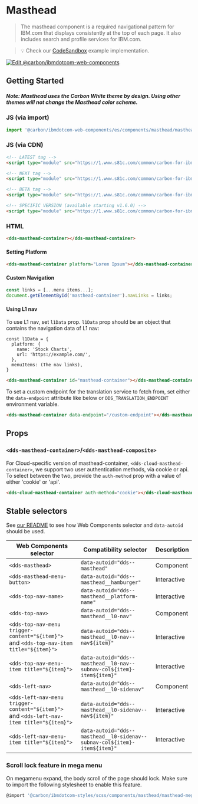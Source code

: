 
# Masthead

> The masthead component is a required navigational pattern for IBM.com that
> displays consistently at the top of each page. It also includes search and
> profile services for IBM.com.

> 💡 Check our
> [CodeSandbox](https://githubbox.com/carbon-design-system/carbon-for-ibm-dotcom/tree/master/packages/web-components/examples/codesandbox/components/masthead)
> example implementation.

[![Edit @carbon/ibmdotcom-web-components](https://codesandbox.io/static/img/play-codesandbox.svg)](https://githubbox.com/carbon-design-system/carbon-for-ibm-dotcom/tree/master/packages/web-components/examples/codesandbox/components/masthead)

## Getting Started
##### Note: Masthead uses the Carbon White theme by design. Using other themes will not change the Masthead color scheme.

### JS (via import)

```javascript
import '@carbon/ibmdotcom-web-components/es/components/masthead/masthead-container.js';
```

### JS (via CDN)

```html
<!-- LATEST tag -->
<script type="module" src="https://1.www.s81c.com/common/carbon-for-ibm-dotcom/latest/masthead.min.js"></script>

<!-- NEXT tag -->
<script type="module" src="https://1.www.s81c.com/common/carbon-for-ibm-dotcom/next/masthead.min.js"></script>

<!-- BETA tag -->
<script type="module" src="https://1.www.s81c.com/common/carbon-for-ibm-dotcom/beta/masthead.min.js"></script>

<!-- SPECIFIC VERSION (available starting v1.6.0) -->
<script type="module" src="https://1.www.s81c.com/common/carbon-for-ibm-dotcom/v1.6.0/masthead.min.js"></script>
```

<Description markdown={plex} />

### HTML

```html
<dds-masthead-container></dds-masthead-container>
```

#### Setting Platform

```html
<dds-masthead-container platform="Lorem Ipsum"></dds-masthead-container>
```

#### Custom Navigation

```javascript
const links = [...menu items...];
document.getElementById('masthead-container').navLinks = links;
```

#### Using L1 nav

To use L1 nav, set `l1Data` prop. `l1Data` prop should be an
object that contains the navigation data of L1 nav:

```javascipt
const l1Data = {
  platform: {
    name: 'Stock Charts',
    url: 'https://example.com/',
  },
  menuItems: (The nav links),
}
```

```html
<dds-masthead-container id="masthead-container"></dds-masthead-container>
```

To set a custom endpoint for the translation service to fetch from, set either the `data-endpoint` attribute like below or `DDS_TRANSLATION_ENDPOINT` environment variable.

```html
<dds-masthead-container data-endpoint="/custom-endpoint"></dds-masthead-container>
```

## Props

### `<dds-masthead-container>`/`<dds-masthead-composite>`

<Props of="dds-masthead-composite" />

For Cloud-specific version of masthead-container, `<dds-cloud-masthead-container>`, we support two user authentication methods, via cookie or api. To select between the two, provide the `auth-method` prop with a value of either 'cookie' or 'api'.

```html
<dds-cloud-masthead-container auth-method="cookie"></dds-cloud-masthead-container>
```

## Stable selectors

See [our README](https://github.com/carbon-design-system/carbon-for-ibm-dotcom/tree/master/packages/web-components#stable-selectors-for-analytics-and-integratione2e-testing-in-web-components) to see how Web Components selector and `data-autoid` should be used.

| Web Components selector                                                                   | Compatibility selector                                                   | Description |
| ----------------------------------------------------------------------------------------- | ------------------------------------------------------------------------ | ----------- |
| `<dds-masthead>`                                                                          | `data-autoid="dds--masthead"`                                            | Component   |
| `<dds-masthead-menu-button>`                                                              | `data-autoid="dds--masthead__hamburger"`                                 | Interactive |
| `<dds-top-nav-name>`                                                                      | `data-autoid="dds--masthead__platform-name"`                             | Interactive |
| `<dds-top-nav>`                                                                           | `data-autoid="dds--masthead__l0-nav"`                                    | Component   |
| `<dds-top-nav-menu trigger-content="${item}">` and `<dds-top-nav-item title="${item}">`   | `data-autoid="dds--masthead__l0-nav--nav${item}"`                       | Interactive |
| `<dds-top-nav-menu-item title="${item}">`                                                 | `data-autoid="dds--masthead__l0-nav--subnav-col${item}-item${item}"`     | Interactive |
| `<dds-left-nav>`                                                                          | `data-autoid="dds--masthead__l0-sidenav"`                                | Component   |
| `<dds-left-nav-menu trigger-content="${item}">` and `<dds-left-nav-item title="${item}">` | `data-autoid="dds--masthead__l0-sidenav--nav${item}"`                   | Interactive |
| `<dds-left-nav-menu-item title="${item}">`                                                | `data-autoid="dds--masthead__l0-sidenav--subnav-col${item}-item${item}"` | Interactive |

### Scroll lock feature in mega menu

On megamenu expand, the body scroll of the page should lock. Make sure to import the following stylesheet
to enable this feature.

```javascript
@import '@carbon/ibmdotcom-styles/scss/components/masthead/masthead-megamenu-scroll';
```

<Description markdown={contributing} />
